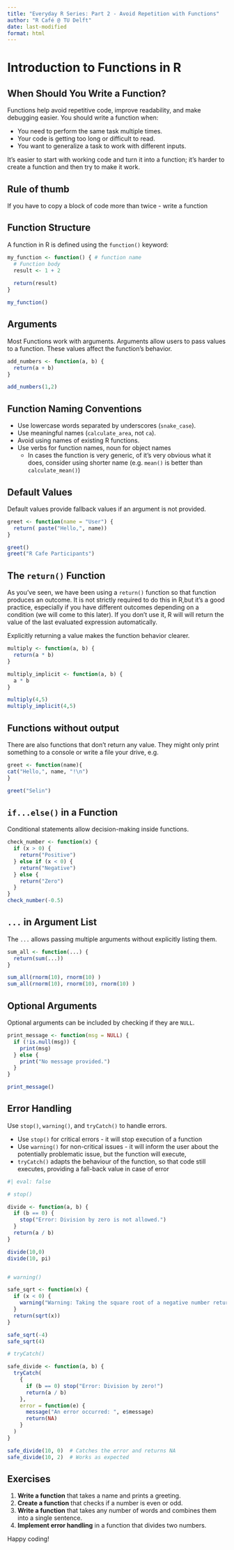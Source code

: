 ```yaml
---
title: "Everyday R Series: Part 2 - Avoid Repetition with Functions"
author: "R Café @ TU Delft"
date: last-modified
format: html
---
```


# Introduction to Functions in R

## When Should You Write a Function?

Functions help avoid repetitive code, improve readability, and make debugging easier.
You should write a function when:

- You need to perform the same task multiple times.
- Your code is getting too long or difficult to read.
- You want to generalize a task to work with different inputs.

It’s easier to start with working code and turn it into a function; 
it’s harder to create a function and then try to make it work.

::: {.callout-note}
## Rule of thumb
If you have to copy a block of code more than twice - write a function
:::


## Function Structure

A function in R is defined using the `function()` keyword:

```r
my_function <- function() { # function name
  # Function body
  result <- 1 + 2
  
  return(result) 
}

my_function()
```

## Arguments

Most Functions work with arguments. 
Arguments allow users to pass values to a function. 
These values affect the function's behavior.

```r
add_numbers <- function(a, b) {
  return(a + b)
}

add_numbers(1,2)

```

## Function Naming Conventions

- Use lowercase words separated by underscores (`snake_case`).
- Use meaningful names (`calculate_area`, not `ca`).
- Avoid using names of existing R functions.
- Use verbs for function names, noun for object names 
  - In cases the function is very generic, of it's very obvious what it does,
    consider using shorter name (e.g. `mean()` is better than `calculate_mean()`)

## Default Values

Default values provide fallback values if an argument is not provided.

```r
greet <- function(name = "User") {
  return( paste("Hello,", name))
}

greet()
greet("R Cafe Participants")

```

## The `return()` Function

As you've seen, we have been using a `return()` function so that function produces
an outcome. It is not strictly required to do this in R,but it's a good practice, 
especially if you have different outcomes depending on a condition (we will come
to this later). 
If you don't use it, 
R will will return the value of the last evaluated expression automatically.

Explicitly returning a value makes the function behavior clearer.

```r
multiply <- function(a, b) {
  return(a * b)
}

multiply_implicit <- function(a, b) {
  a * b
}

multiply(4,5)
multiply_implicit(4,5)

```

::: {.callout-note}
## Functions without output
There are also functions that don't return any value. 
They might only print something to a console or write a file your drive, e.g.

```r
greet <- function(name){
cat("Hello,", name, "!\n")
}

greet("Selin")

```
:::


## `if...else()` in a Function

Conditional statements allow decision-making inside functions.

```r
check_number <- function(x) {
  if (x > 0) {
    return("Positive")
  } else if (x < 0) {
    return("Negative")
  } else {
    return("Zero")
  }
}
check_number(-0.5)

```

## `...` in Argument List

The `...` allows passing multiple arguments without explicitly listing them.

```r
sum_all <- function(...) {
  return(sum(...))
}

sum_all(rnorm(10), rnorm(10) )
sum_all(rnorm(10), rnorm(10), rnorm(10) )

```

## Optional Arguments

Optional arguments can be included by checking if they are `NULL`.

```r
print_message <- function(msg = NULL) {
  if (!is.null(msg)) {
    print(msg)
  } else {
    print("No message provided.")
  }
}

print_message()

```

## Error Handling

Use `stop()`, `warning()`, and `tryCatch()` to handle errors.

- Use `stop()` for critical errors - it will stop execution of a function
- Use `warning()` for non-critical issues - 
  it will inform the user about the potentially problematic issue, but the function will execute,
- `tryCatch()` adapts the behaviour of the function, so that code still executes, 
  providing a fall-back value in case of error  

```r
#| eval: false

# stop()

divide <- function(a, b) {
  if (b == 0) {
    stop("Error: Division by zero is not allowed.")
  }
  return(a / b)
}

divide(10,0)
divide(10, pi)


# warning()

safe_sqrt <- function(x) {
  if (x < 0) {
    warning("Warning: Taking the square root of a negative number returns NaN.")
  }
  return(sqrt(x))
}

safe_sqrt(-4) 
safe_sqrt(4) 

# tryCatch()

safe_divide <- function(a, b) {
  tryCatch(
    {
      if (b == 0) stop("Error: Division by zero!")
      return(a / b)
    },
    error = function(e) {
      message("An error occurred: ", e$message)
      return(NA)
    }
  )
}

safe_divide(10, 0)  # Catches the error and returns NA
safe_divide(10, 2)  # Works as expected
```

<!-- ## Writing Documentation -->

<!-- Use `#'` to write documentation for a function (works with `roxygen2`). -->
<!-- } -->
<!-- ```{r -->
<!-- # install.packages("roxygen2") -->

<!-- #' Add Two Numbers -->
<!-- #' -->
<!-- #' @param a First number -->
<!-- #' @param b Second number -->
<!-- #' @return Sum of `a` and `b` -->
<!-- #' @examples -->
<!-- #' add_numbers(2, 3) -->
<!-- add_numbers <- function(a, b) { -->
<!--   return(a + b) -->
<!-- } -->
<!-- ``` -->

## Exercises

1. **Write a function** that takes a name and prints a greeting.
2. **Create a function** that checks if a number is even or odd.
3. **Write a function** that takes any number of words and combines them into a single sentence.
4. **Implement error handling** in a function that divides two numbers.

Happy coding!
